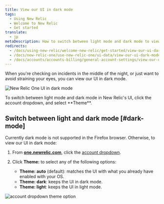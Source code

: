 ```yaml
---
title: View our UI in dark mode
tags:
  - Using New Relic
  - Welcome to New Relic
  - Get started
translate:
  - jp
metaDescription: How to switch between light mode and dark mode to view the New Relic UI.
redirects:
  - /docs/using-new-relic/welcome-new-relic/get-started/view-our-ui-dark-mode
  - /docs/new-relic-one/use-new-relic-one/ui-data/view-our-ui-dark-mode
  - /docs/accounts/accounts-billing/general-account-settings/view-our-ui-dark-mode
---
```




When you're checking on incidents in the middle of the night, or just want to avoid straining your eyes, you can view our UI in dark mode.

<img
  title="New Relic One UI in dark mode"
  alt="New Relic One UI in dark mode"
  src={apmDistributedTracingDarkMode}
/>

<figcaption>
  To switch between light mode and dark mode in New Relic's UI, click the account dropdown, and select **Theme**.
</figcaption>

## Switch between light and dark mode [#dark-mode]

Currently dark mode is not supported in the Firefox browser. Otherwise, to view our UI in dark mode:

1. From **[one.newrelic.com](https://one.newrelic.com)**, click the [account dropdown](/docs/using-new-relic/welcome-new-relic/get-started/glossary#account-dropdown).
2. Click **Theme:** to select any of the following options:

   * **Theme: auto** (default): matches the UI with what you already have enabled with your OS.
   * **Theme: dark**: keeps the UI in dark mode.
   * **Theme: light**: keeps the UI in light mode.

<img
  title="account_dropdown_theme option"
  alt="account dropdown theme option"
  src={accountDropdownTheme}
/>

